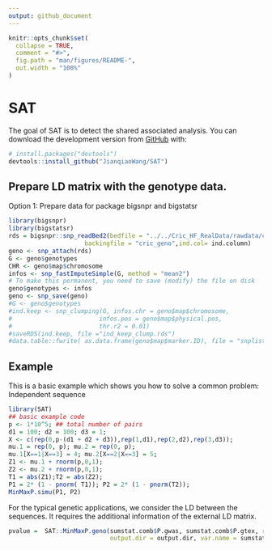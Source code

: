 ```yaml
---
output: github_document
---
```


<!-- README.md is generated from README.Rmd. Please edit that file -->

```r
knitr::opts_chunk$set(
  collapse = TRUE,
  comment = "#>",
  fig.path = "man/figures/README-",
  out.width = "100%"
)
```

# SAT



<!-- badges: start -->
<!-- badges: end -->

The goal of SAT is to detect the shared associated analysis. You can download the development version from [GitHub](https://github.com/) with:
                  
```r
# install.packages("devtools")
devtools::install_github("JianqiaoWang/SAT")
```


## Prepare LD matrix with the genotype data. 

Option 1: Prepare data for package bigsnpr and bigstatsr

```r
library(bigsnpr)
library(bigstatsr)
rds = bigsnpr::snp_readBed2(bedfile = "../../Cric_HF_RealData/rawdata/cric.filtered.maf0.01.bed",
                     backingfile = "cric_geno",ind.col= ind.column)
geno <- snp_attach(rds)
G <- geno$genotypes
CHR <- geno$map$chromosome
infos <- snp_fastImputeSimple(G, method = "mean2")
# To make this permanent, you need to save (modify) the file on disk
geno$genotypes <- infos
geno <- snp_save(geno)
#G <- geno$genotypes
#ind.keep <- snp_clumping(G, infos.chr = geno$map$chromosome,
#                        infos.pos = geno$map$physical.pos,
#                        thr.r2 = 0.01)
#saveRDS(ind.keep, file ="ind_keep_clump.rds")
#data.table::fwrite( as.data.frame(geno$map$marker.ID), file = "snplist.txt")

```



## Example

This is a basic example which shows you how to solve a common problem: Independent sequence

```r
library(SAT)
## basic example code
p <- 1*10^5; ## total number of pairs
d1 = 100; d2 = 100; d3 = 1;
X <- c(rep(0,p-(d1 + d2 + d3)),rep(1,d1),rep(2,d2),rep(3,d3));
mu.1 = rep(0, p); mu.2 = rep(0, p);
mu.1[X==1|X==3] = 4; mu.2[X==2|X==3] = 5;
Z1 <- mu.1 + rnorm(p,0,1);
Z2 <- mu.2 + rnorm(p,0,1);
T1 = abs(Z1);T2 = abs(Z2);
P1 = 2* (1 - pnorm( T1)); P2 = 2* (1 - pnorm(T2));
MinMaxP.simu(P1, P2)
```


For the typical genetic applications, we consider the LD between the sequences. It requires the additional information of the external LD matrix.  

```r
pvalue =  SAT::MinMaxP.geno(sumstat.comb$P.gwas, sumstat.comb$P.gtex, ref.geno = geno, ref.bed = "../geno/GTEx_WGS_838Indiv_Freeze_phased_MAF_0.01_chr1_22_EU",
                            output.dir = output.dir, var.name = sumstat.comb$variant_id, block.thresh = 0.99)

```
